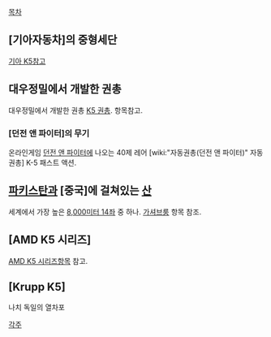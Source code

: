 [[목차]]
== [기아자동차]의 중형세단 ==
[[기아 K5]]참고

== 대우정밀에서 개발한 권총 ==
대우정밀에서 개발한 권총 [[K5 권총]]. 항목참고.

=== [던전 앤 파이터]의 무기 ===
온라인게임 [[던전 앤 파이터]]에 나오는 40제 레어 [wiki:"자동권총(던전 앤 파이터)" 자동권총] K-5 패스트 액션.

== [[파키스탄]]과 [중국]에 걸쳐있는 [[산]] ==
세계에서 가장 높은 [[8,000미터 14좌]] 중 하나. [[가셔브룸]] 항목 참조.


== [AMD K5 시리즈] ==
[[AMD K5 시리즈]]항목 참고.

== [Krupp K5] ==
나치 독일의 열차포

[[각주]]
